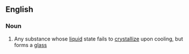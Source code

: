 ==English==

===Noun===
{{en-noun}}

# {{label|en|physics|chemistry}} Any substance whose [[liquid]] state fails to [[crystallize]] upon cooling, but forms a [[glass]]